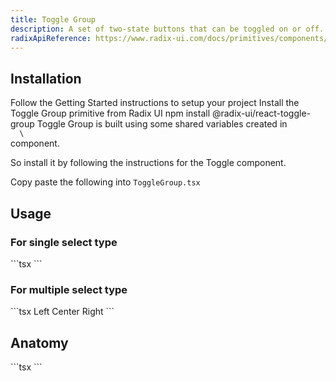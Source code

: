 ```yaml
---
title: Toggle Group
description: A set of two-state buttons that can be toggled on or off.
radixApiReference: https://www.radix-ui.com/docs/primitives/components/toggle-group#api-reference
---
```


<ComponentDemo name="ToggleGroup" />

## <HeaderLink href="#installation">Installation</HeaderLink>

<Steps id="installation">

<Step className="inline-flex items-center gap-2 [&>p]:mt-0">
  Follow the
  <Link href={"/docs/getting-started"}>Getting Started</Link>
  instructions to setup your project
</Step>
<Step>Install the Toggle Group primitive from Radix UI</Step>
<CodeCopyBlock className="mt-2 py-4">npm install @radix-ui/react-toggle-group</CodeCopyBlock>
<Step>
Toggle Group is built using some shared variables created in <Code>
  \<Toggle />
</Code> component.

So install it by following the instructions for the <Link href="/docs/components/Toggle">Toggle</Link> component.

</Step>
<Step>
  Copy paste the following into <Code>ToggleGroup.tsx</Code>
</Step>
<ComponentSource name="ToggleGroup" />

</Steps>

## <HeaderLink href="#usage">Usage</HeaderLink>

### For single select type

<CodeCopyBlock id="usage">
  ```tsx
  <ToggleGroup type="single" defaultValue="center" aria-label="Text alignment" autoAdjustBorders={true}>
    <ToggleGroupItem value="left" aria-label="Left aligned">
      <AlignLeft className="h-4 w-4" />
    </ToggleGroupItem>
    <ToggleGroupItem value="center" aria-label="Center aligned">
      <AlignCenter className="h-4 w-4" />
    </ToggleGroupItem>
    <ToggleGroupItem value="right" aria-label="Right aligned">
      <AlignRight className="h-4 w-4" />
    </ToggleGroupItem>
  </ToggleGroup>
  ```
</CodeCopyBlock>

### For multiple select type

<CodeCopyBlock id="usage">
  ```tsx
  <ToggleGroup type="multiple" defaultValue="center" aria-label="Text alignment" autoAdjustBorders={true}>
    <ToggleGroupItem value="left" aria-label="Left aligned">
      Left
    </ToggleGroupItem>
    <ToggleGroupItem value="center" aria-label="Center aligned">
      Center
    </ToggleGroupItem>
    <ToggleGroupItem value="right" aria-label="Right aligned">
      Right
    </ToggleGroupItem>
  </ToggleGroup>
  ```
</CodeCopyBlock>

## <HeaderLink href="#anatomy">Anatomy</HeaderLink>

<CodeBlock id="anatomy">
  ```tsx
  <ToggleGroup>
    <ToggleGroupItem></ToggleGroupItem>
  </ToggleGroup>
  ```
</CodeBlock>
